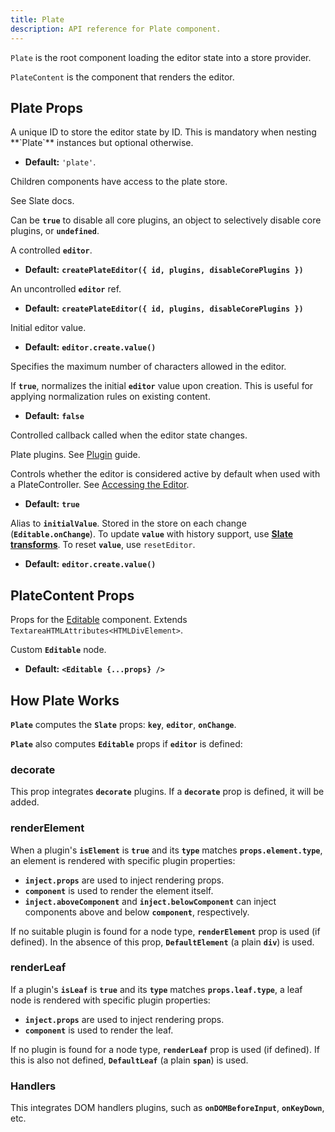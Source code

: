 ```yaml
---
title: Plate
description: API reference for Plate component.
---
```


`Plate` is the root component loading the editor state into a store provider.   

`PlateContent` is the component that renders the editor.

## Plate Props

<APIParameters>
<APIItem name="id" type="string" optional>
A unique ID to store the editor state by ID. This is mandatory when nesting **`Plate`** instances but optional otherwise.

- **Default:** `'plate'`.

</APIItem>
<APIItem name="children" type="ReactNode" optional>

Children components have access to the plate store. 

</APIItem>
<APIItem name="decorate" type="(ctx: { editor: PlateEditor, plugin: PlatePlugin, entry: TNodeEntry }) => Range[]" optional>

See <Link href="https://docs.slatejs.org/concepts/09-rendering#decorations">Slate docs</Link>.

</APIItem>
<APIItem name="disableCorePlugins" type="object | boolean | undefined" optional>

Can be **`true`** to disable all core plugins, an object to selectively disable core plugins, or **`undefined`**.

<APISubList>
<APISubListItem parent="disableCorePlugins" name="deserializeAst" type="boolean" optional/>
<APISubListItem parent="disableCorePlugins" name="deserializeHtml" type="boolean" optional/>
<APISubListItem parent="disableCorePlugins" name="editorProtocol" type="boolean" optional/>
<APISubListItem parent="disableCorePlugins" name="eventEditor" type="boolean" optional/>
<APISubListItem parent="disableCorePlugins" name="history" type="boolean" optional/>
<APISubListItem parent="disableCorePlugins" name="inlineVoid" type="boolean" optional/>
<APISubListItem parent="disableCorePlugins" name="insertData" type="boolean" optional/>
<APISubListItem parent="disableCorePlugins" name="length" type="boolean" optional/>
<APISubListItem parent="disableCorePlugins" name="nodeFactory" type="boolean" optional/>
<APISubListItem parent="disableCorePlugins" name="react" type="boolean" optional/>
<APISubListItem parent="disableCorePlugins" name="selection" type="boolean" optional/>
</APISubList>
</APIItem>
<APIItem name="editor" type="PlateEditor" optional>

A controlled **`editor`**.

- **Default:** **`createPlateEditor({ id, plugins, disableCorePlugins })`**

</APIItem>
<APIItem name="editorRef" type="ForwardedRef<PlateEditor>" optional>

An uncontrolled **`editor`** ref.

- **Default:** **`createPlateEditor({ id, plugins, disableCorePlugins })`**

</APIItem>
<APIItem name="initialValue" type="Value" optional>

Initial editor value.

- **Default:** **`editor.create.value()`**

</APIItem>
<APIItem name="maxLength" type="number" optional>

Specifies the maximum number of characters allowed in the editor.

</APIItem>
<APIItem name="normalizeInitialValue" type="boolean" optional>

If **`true`**, normalizes the initial **`editor`** value upon creation. This is useful for applying normalization rules on existing content.

- **Default:** **`false`**

</APIItem>
<APIItem name="onChange" type="({ value, editor }: { value: Value; editor: PlateEditor }) => void" optional>

Controlled callback called when the editor state changes.

</APIItem>
<APIItem name="plugins" type="PlatePluginList" optional>

Plate plugins. See [Plugin](/docs/plugin) guide.

</APIItem>
<APIItem name="primary" type="boolean" optional>

Controls whether the editor is considered active by default when used with a PlateController. See [Accessing the Editor](/docs/accessing-editor#from-a-sibling-or-ancestor-of-plate).

- **Default:** **`true`**

</APIItem>
<APIItem name="value" type="Value" optional>

Alias to **`initialValue`**. Stored in the store on each change (**`Editable.onChange`**). To update **`value`** with history support, use **[Slate transforms](https://docs.slatejs.org/concepts/04-transforms)**. To reset **`value`**, use `resetEditor`.

- **Default:** **`editor.create.value()`**

</APIItem>
</APIParameters>

## PlateContent Props

Props for the [Editable](https://docs.slatejs.org/libraries/slate-react/editable) component. Extends `TextareaHTMLAttributes<HTMLDivElement>`.

<APIProps>
<APIItem name="renderEditable" type="(editable: ReactNode) => ReactNode" optional>

Custom **`Editable`** node.

- **Default:** **`<Editable {...props} />`**

</APIItem>
<APIItem
  name="as"
  type="React.ElementType"
  optional
/>
<APIItem
  name="autoFocus"
  type="boolean"
  optional
/>
<APIItem
  name="decorate"
  type="(options: { entry: TNodeEntry; editor: PlateEditor }) => Range[]"
  optional
/>
<APIItem
  name="disableDefaultStyles"
  type="boolean"
  optional
/>
<APIItem
  name="onDOMBeforeInput"
  type="(event: Event) => void"
  optional
/>
<APIItem
  name="onKeyDown"
  type="(event: KeyboardEvent) => void"
  optional
/>
<APIItem
  name="placeholder"
  type="string"
  optional
/>
<APIItem
  name="readOnly"
  type="boolean"
  optional
/>
<APIItem
  name="renderElement"
  type="FC<TRenderElementProps>"
  optional
/>
<APIItem
  name="renderLeaf"
  type="FC<TRenderLeafProps>"
  optional
/>
<APIItem
  name="renderPlaceholder"
  type="FC<RenderPlaceholderProps>"
  optional
/>
<APIItem name="role" type="string" optional />
<APIItem
  name="scrollSelectionIntoView"
  type="(editor: ReactEditor, domRange: DOMRange) => void"
  optional
/>
<APIItem
  name="style"
  type="CSSProperties"
  optional
/>
</APIProps>

## How Plate Works

**`Plate`** computes the **`Slate`** props: **`key`**, **`editor`**, **`onChange`**.

**`Plate`** also computes **`Editable`** props if **`editor`** is defined:

### decorate

This prop integrates **`decorate`** plugins. If a **`decorate`** prop is defined, it will be added.

### renderElement

When a plugin's **`isElement`** is **`true`** and its **`type`** matches **`props.element.type`**, an element is rendered with specific plugin properties:

- **`inject.props`** are used to inject rendering props.
- **`component`** is used to render the element itself.
- **`inject.aboveComponent`** and **`inject.belowComponent`** can inject components above and below **`component`**, respectively.

If no suitable plugin is found for a node type, **`renderElement`** prop is used (if defined). In the absence of this prop, **`DefaultElement`** (a plain **`div`**) is used.

### renderLeaf

If a plugin's **`isLeaf`** is **`true`** and its **`type`** matches **`props.leaf.type`**, a leaf node is rendered with specific plugin properties:

- **`inject.props`** are used to inject rendering props.
- **`component`** is used to render the leaf.

If no plugin is found for a node type, **`renderLeaf`** prop is used (if defined). If this is also not defined, **`DefaultLeaf`** (a plain **`span`**) is used.

### Handlers

This integrates DOM handlers plugins, such as **`onDOMBeforeInput`**, **`onKeyDown`**, etc.
